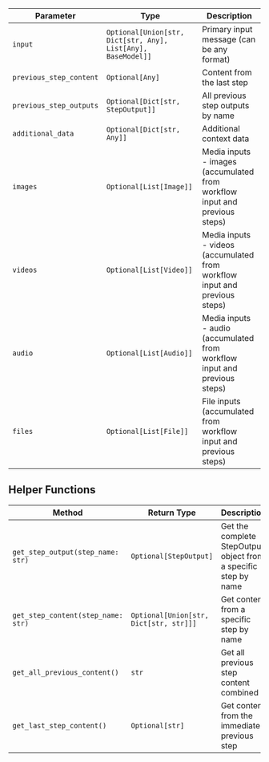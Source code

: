 | Parameter | Type | Description |
|-------|------|-------------|
| `input` | `Optional[Union[str, Dict[str, Any], List[Any], BaseModel]]` | Primary input message (can be any format) |
| `previous_step_content` | `Optional[Any]` | Content from the last step |
| `previous_step_outputs` | `Optional[Dict[str, StepOutput]]` | All previous step outputs by name |
| `additional_data` | `Optional[Dict[str, Any]]` | Additional context data |
| `images` | `Optional[List[Image]]` | Media inputs - images (accumulated from workflow input and previous steps) |
| `videos` | `Optional[List[Video]]` | Media inputs - videos (accumulated from workflow input and previous steps) |
| `audio` | `Optional[List[Audio]]` | Media inputs - audio (accumulated from workflow input and previous steps) |
| `files` | `Optional[List[File]]` | File inputs (accumulated from workflow input and previous steps) |

## Helper Functions

| Method | Return Type | Description |
|--------|-------------|-------------|
| `get_step_output(step_name: str)` | `Optional[StepOutput]` | Get the complete StepOutput object from a specific step by name |
| `get_step_content(step_name: str)` | `Optional[Union[str, Dict[str, str]]]` | Get content from a specific step by name |
| `get_all_previous_content()` | `str` | Get all previous step content combined |
| `get_last_step_content()` | `Optional[str]` | Get content from the immediate previous step |